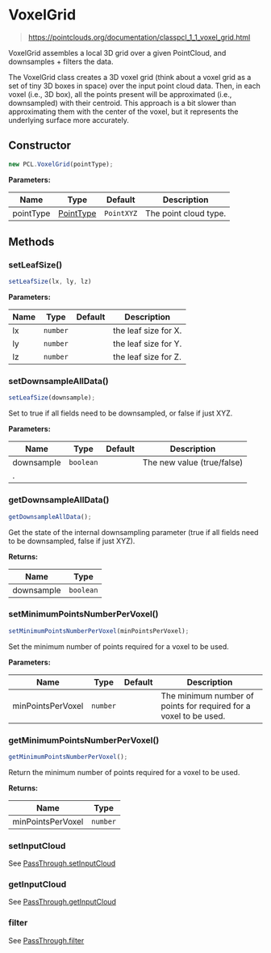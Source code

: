 # VoxelGrid

> https://pointclouds.org/documentation/classpcl_1_1_voxel_grid.html

VoxelGrid assembles a local 3D grid over a given PointCloud, and downsamples + filters the data.

The VoxelGrid class creates a 3D voxel grid (think about a voxel grid as a set of tiny 3D boxes in space) over the input point cloud data. Then, in each voxel (i.e., 3D box), all the points present will be approximated (i.e., downsampled) with their centroid. This approach is a bit slower than approximating them with the center of the voxel, but it represents the underlying surface more accurately.

## Constructor

```ts
new PCL.VoxelGrid(pointType);
```

**Parameters:**

| Name      | Type                                              | Default    | Description           |
| --------- | ------------------------------------------------- | ---------- | --------------------- |
| pointType | [PointType](/docs/api/basic-structures#pointtype) | `PointXYZ` | The point cloud type. |

## Methods

### setLeafSize()

```ts
setLeafSize(lx, ly, lz)
```

**Parameters:**

| Name | Type     | Default | Description          |
| ---- | -------- | ------- | -------------------- |
| lx   | `number` |         | the leaf size for X. |
| ly   | `number` |         | the leaf size for Y. |
| lz   | `number` |         | the leaf size for Z. |

### setDownsampleAllData()

```ts
setLeafSize(downsample);
```

Set to true if all fields need to be downsampled, or false if just XYZ.

**Parameters:**

| Name       | Type      | Default | Description                |
| ---------- | --------- | ------- | -------------------------- |
| downsample | `boolean` |         | The new value (true/false) |
| .          |

### getDownsampleAllData()

```ts
getDownsampleAllData();
```

Get the state of the internal downsampling parameter (true if all fields need to be downsampled, false if just XYZ).

**Returns:**

| Name       | Type      |
| ---------- | --------- |
| downsample | `boolean` |

### setMinimumPointsNumberPerVoxel()

```ts
setMinimumPointsNumberPerVoxel(minPointsPerVoxel);
```

Set the minimum number of points required for a voxel to be used.

**Parameters:**

| Name              | Type     | Default | Description                                                       |
| ----------------- | -------- | ------- | ----------------------------------------------------------------- |
| minPointsPerVoxel | `number` |         | The minimum number of points for required for a voxel to be used. |

### getMinimumPointsNumberPerVoxel()

```ts
getMinimumPointsNumberPerVoxel();
```

Return the minimum number of points required for a voxel to be used.

**Returns:**

| Name              | Type     |
| ----------------- | -------- |
| minPointsPerVoxel | `number` |

### setInputCloud

See [PassThrough.setInputCloud](/docs/api/filters/pass-through#setinputcloud)

### getInputCloud

See [PassThrough.getInputCloud](/docs/api/filters/pass-through#getinputcloud)

### filter

See [PassThrough.filter](/docs/api/filters/pass-through#filter)
